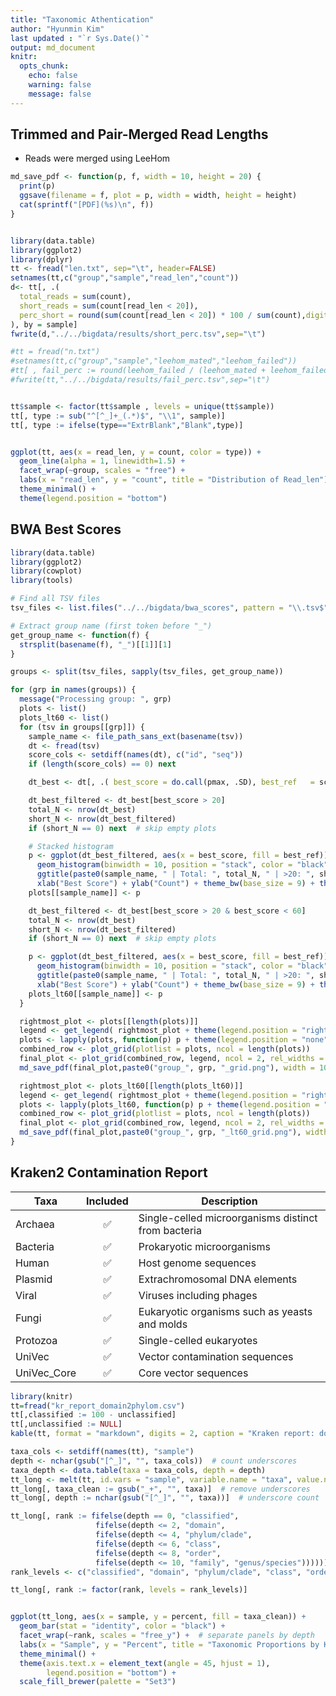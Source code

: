 ```yaml
---
title: "Taxonomic Athentication" 
author: "Hyunmin Kim"
last updated : "`r Sys.Date()`"
output: md_document
knitr:
  opts_chunk:
    echo: false
    warning: false
    message: false
---
```


## Trimmed and Pair-Merged Read Lengths 
- Reads were merged using LeeHom

```r

md_save_pdf <- function(p, f, width = 10, height = 20) {
  print(p)
  ggsave(filename = f, plot = p, width = width, height = height)
  cat(sprintf("[PDF](%s)\n", f))
}   


library(data.table)
library(ggplot2)
library(dplyr)
tt <- fread("len.txt", sep="\t", header=FALSE)
setnames(tt,c("group","sample","read_len","count"))
d<- tt[, .(
  total_reads = sum(count),
  short_reads = sum(count[read_len < 20]),
  perc_short = round(sum(count[read_len < 20]) * 100 / sum(count),digits=4)
), by = sample]
fwrite(d,"../../bigdata/results/short_perc.tsv",sep="\t") 

#tt = fread("n.txt")
#setnames(tt,c("group","sample","leehom_mated","leehom_failed"))
#tt[ , fail_perc := round(leehom_failed / (leehom_mated + leehom_failed) * 100,digits=4 )];
#fwrite(tt,"../../bigdata/results/fail_perc.tsv",sep="\t") 


tt$sample <- factor(tt$sample , levels = unique(tt$sample))
tt[, type := sub("^[^_]+_(.*)$", "\\1", sample)]
tt[, type := ifelse(type=="ExtrBlank","Blank",type)]


ggplot(tt, aes(x = read_len, y = count, color = type)) +
  geom_line(alpha = 1, linewidth=1.5) +
  facet_wrap(~group, scales = "free") +   
  labs(x = "read_len", y = "count", title = "Distribution of Read_len") +
  theme_minimal() +
  theme(legend.position = "bottom")


```

## BWA Best Scores 
	
```r
library(data.table)
library(ggplot2)
library(cowplot)
library(tools)

# Find all TSV files
tsv_files <- list.files("../../bigdata/bwa_scores", pattern = "\\.tsv$", full.names = TRUE, recursive = TRUE)

# Extract group name (first token before "_")
get_group_name <- function(f) {
  strsplit(basename(f), "_")[[1]][1]
}

groups <- split(tsv_files, sapply(tsv_files, get_group_name))

for (grp in names(groups)) {
  message("Processing group: ", grp)
  plots <- list()
  plots_lt60 <- list()
  for (tsv in groups[[grp]]) {
    sample_name <- file_path_sans_ext(basename(tsv))
    dt <- fread(tsv)
    score_cols <- setdiff(names(dt), c("id", "seq"))
    if (length(score_cols) == 0) next

    dt_best <- dt[, .( best_score = do.call(pmax, .SD), best_ref   = score_cols[max.col(.SD, ties.method = "first")]), .SDcols = score_cols]

    dt_best_filtered <- dt_best[best_score > 20]
    total_N <- nrow(dt_best)
    short_N <- nrow(dt_best_filtered)
    if (short_N == 0) next  # skip empty plots

    # Stacked histogram
    p <- ggplot(dt_best_filtered, aes(x = best_score, fill = best_ref)) +
      geom_histogram(binwidth = 10, position = "stack", color = "black") +
      ggtitle(paste0(sample_name, " | Total: ", total_N, " | >20: ", short_N)) +
      xlab("Best Score") + ylab("Count") + theme_bw(base_size = 9) + theme(legend.position = "none")
    plots[[sample_name]] <- p

    dt_best_filtered <- dt_best[best_score > 20 & best_score < 60]
    total_N <- nrow(dt_best)
    short_N <- nrow(dt_best_filtered)
    if (short_N == 0) next  # skip empty plots

    p <- ggplot(dt_best_filtered, aes(x = best_score, fill = best_ref)) +
      geom_histogram(binwidth = 10, position = "stack", color = "black") +
      ggtitle(paste0(sample_name, " | Total: ", total_N, " | >20: ", short_N)) +
      xlab("Best Score") + ylab("Count") + theme_bw(base_size = 9) + theme(legend.position = "none")
    plots_lt60[[sample_name]] <- p
  }

  rightmost_plot <- plots[[length(plots)]]
  legend <- get_legend( rightmost_plot + theme(legend.position = "right", legend.title = element_text(size=9)))
  plots <- lapply(plots, function(p) p + theme(legend.position = "none"))
  combined_row <- plot_grid(plotlist = plots, ncol = length(plots))
  final_plot <- plot_grid(combined_row, legend, ncol = 2, rel_widths = c(1, 0.15))
  md_save_pdf(final_plot,paste0("group_", grp, "_grid.png"), width = 10* length(plots)+2, height = 5);

  rightmost_plot <- plots_lt60[[length(plots_lt60)]]
  legend <- get_legend( rightmost_plot + theme(legend.position = "right", legend.title = element_text(size=9)))
  plots <- lapply(plots_lt60, function(p) p + theme(legend.position = "none"))
  combined_row <- plot_grid(plotlist = plots, ncol = length(plots))
  final_plot <- plot_grid(combined_row, legend, ncol = 2, rel_widths = c(1, 0.15))
  md_save_pdf(final_plot,paste0("group_", grp, "_lt60_grid.png"), width = 10* length(plots)+2, height = 5);
}
```


## Kraken2 Contamination Report 

| Taxa           | Included | Description                                      |
|----------------|:--------:|-------------------------------------------------|
| Archaea        | ✅       | Single-celled microorganisms distinct from bacteria |
| Bacteria       | ✅       | Prokaryotic microorganisms                       |
| Human          | ✅       | Host genome sequences                            |
| Plasmid        | ✅       | Extrachromosomal DNA elements                    |
| Viral          | ✅       | Viruses including phages                         |
| Fungi          | ✅       | Eukaryotic organisms such as yeasts and molds   |
| Protozoa       | ✅       | Single-celled eukaryotes                         |
| UniVec         | ✅       | Vector contamination sequences                    |
| UniVec_Core    | ✅       | Core vector sequences                             |

```r
library(knitr)
tt=fread("kr_report_domain2phylom.csv")
tt[,classified := 100 - unclassified]
tt[,unclassified := NULL]
kable(tt, format = "markdown", digits = 2, caption = "Kraken report: domain proportions by sample")

taxa_cols <- setdiff(names(tt), "sample")
depth <- nchar(gsub("[^_]", "", taxa_cols))  # count underscores
taxa_depth <- data.table(taxa = taxa_cols, depth = depth)
tt_long <- melt(tt, id.vars = "sample", variable.name = "taxa", value.name = "percent")
tt_long[, taxa_clean := gsub("_+", "", taxa)]  # remove underscores
tt_long[, depth := nchar(gsub("[^_]", "", taxa))]  # underscore count

tt_long[, rank := fifelse(depth == 0, "classified",
                   fifelse(depth <= 2, "domain",
                   fifelse(depth <= 4, "phylum/clade",
                   fifelse(depth <= 6, "class",
                   fifelse(depth <= 8, "order",
                   fifelse(depth <= 10, "family", "genus/species"))))))]
rank_levels <- c("classified", "domain", "phylum/clade", "class", "order", "family", "genus/species")

tt_long[, rank := factor(rank, levels = rank_levels)]


ggplot(tt_long, aes(x = sample, y = percent, fill = taxa_clean)) +
  geom_bar(stat = "identity", color = "black") +
  facet_wrap(~rank, scales = "free_y") +  # separate panels by depth
  labs(x = "Sample", y = "Percent", title = "Taxonomic Proportions by Kraken Report") +
  theme_minimal() +
  theme(axis.text.x = element_text(angle = 45, hjust = 1),
        legend.position = "bottom") +
  scale_fill_brewer(palette = "Set3")

```

